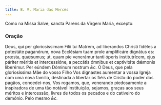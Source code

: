 ```yaml
---
title: B. V. Maria das Mercês
---
```


Como na Missa Salve, sancta Parens da Virgem Maria, excepto:


<LinkCard
  href="/missal/comum/26festasmaria1"
  title="Festas da B. V. Maria - Missa Salve, sancta Parens"
/>

### Oração

<div class="grid grid-cols-2 gap-5">
  <span class="text-justify">
    Deus, qui per gloriosíssimam Fílii tui Matrem, ad liberandos Christi fidéles
    a potestáte paganórum, nova Ecclésiam tuam prole amplificáre dignátus es:
    præsta, quǽsumus; ut, quam pie venerámur tanti óperis institutrícem, ejus
    páriter méritis et intercessióne, a peccátis ómnibus et captivitáte dǽmonis
    liberémur. Per eúndem Dóminum nostrum <em>&c.</em>
  </span>
  <span class="text-justify">
    Ó Deus, que pela gloriosíssima Mãe do vosso Filho Vos dignastes aumentar a
    vossa Igreja com uma nova família, destinada a libertar os fiéis de Cristo
    do poder dos pagãos, concedei-nos, Vos rogamos, que, venerando piedosamente
    a inspiradora de uma tão notável instituição, sejamos, graças aos seus
    méritos e intercessão, livres de todos os pecados e do cativeiro do demónio.
    Pelo mesmo <em>&c.</em>
  </span>
</div>
